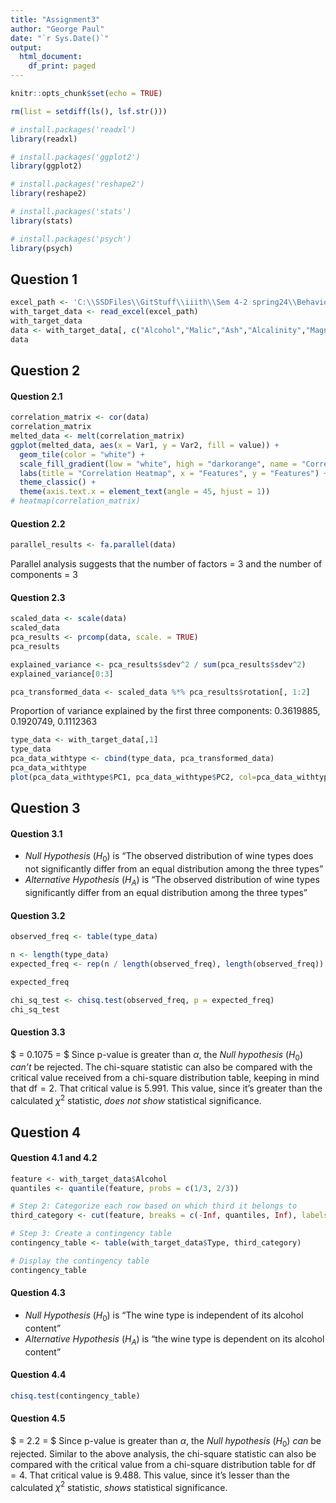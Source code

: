 ```yaml
---
title: "Assignment3"
author: "George Paul"
date: "`r Sys.Date()`"
output:
  html_document:
    df_print: paged
---
```


```r
knitr::opts_chunk$set(echo = TRUE)
```

```r
rm(list = setdiff(ls(), lsf.str()))
```

```r
# install.packages('readxl')
library(readxl)
```

```r
# install.packages('ggplot2')
library(ggplot2)
```

```r
# install.packages('reshape2')
library(reshape2)
```

```r
# install.packages('stats')
library(stats)
```

```r
# install.packages('psych')
library(psych)
```

## Question 1

```r
excel_path <- 'C:\\SSDFiles\\GitStuff\\iiith\\Sem 4-2 spring24\\Behavioural Research - Statistical Methods\\Assgn3\\wine.xlsx'
with_target_data <- read_excel(excel_path)
with_target_data
data <- with_target_data[, c("Alcohol","Malic","Ash","Alcalinity","Magnesium","Phenols","Flavanoids","Nonflavanoids","Proanthocyanins","Color","Hue","Dilution","Proline")]
data
```

## Question 2

#### Question 2.1

```r
correlation_matrix <- cor(data)
correlation_matrix
melted_data <- melt(correlation_matrix)
ggplot(melted_data, aes(x = Var1, y = Var2, fill = value)) +
  geom_tile(color = "white") +
  scale_fill_gradient(low = "white", high = "darkorange", name = "Correlation") + 
  labs(title = "Correlation Heatmap", x = "Features", y = "Features") +  
  theme_classic() +  
  theme(axis.text.x = element_text(angle = 45, hjust = 1))
# heatmap(correlation_matrix)
```

#### Question 2.2

```r
parallel_results <- fa.parallel(data)
```

Parallel analysis suggests that the number of factors = 3 and the number of components = 3

#### Question 2.3

```r
scaled_data <- scale(data)
scaled_data
pca_results <- prcomp(data, scale. = TRUE)
pca_results

explained_variance <- pca_results$sdev^2 / sum(pca_results$sdev^2)
explained_variance[0:3]

pca_transformed_data <- scaled_data %*% pca_results$rotation[, 1:2]
```

Proportion of variance explained by the first three components: 0.3619885, 0.1920749, 0.1112363

```r
type_data <- with_target_data[,1]
type_data
pca_data_withtype <- cbind(type_data, pca_transformed_data)
pca_data_withtype
plot(pca_data_withtype$PC1, pca_data_withtype$PC2, col=pca_data_withtype$Type)
```

## Question 3

#### Question 3.1

-   *Null Hypothesis* ($H_0$) is "The observed distribution of wine types does not significantly differ from an equal distribution among the three types"
-   *Alternative Hypothesis* ($H_A$) is "The observed distribution of wine types significantly differ from an equal distribution among the three types"

#### Question 3.2

```r
observed_freq <- table(type_data)

n <- length(type_data)
expected_freq <- rep(n / length(observed_freq), length(observed_freq))

expected_freq

chi_sq_test <- chisq.test(observed_freq, p = expected_freq)
chi_sq_test
```

#### Question 3.3

\$\text{p-value} = 0.1075 \gt 0.05 = \alpha \$ Since p-value is greater than $\alpha$, the *Null hypothesis* ($H_0$) *can't* be rejected. The chi-square statistic can also be compared with the critical value received from a chi-square distribution table, keeping in mind that $\text{df} = 2$. That critical value is $5.991$. This value, since it's greater than the calculated $\chi^2$ statistic, *does not show* statistical significance.

## Question 4

#### Question 4.1 and 4.2

```r
feature <- with_target_data$Alcohol
quantiles <- quantile(feature, probs = c(1/3, 2/3))

# Step 2: Categorize each row based on which third it belongs to
third_category <- cut(feature, breaks = c(-Inf, quantiles, Inf), labels = c("Bottom Third", "Middle Third", "Top Third"))

# Step 3: Create a contingency table
contingency_table <- table(with_target_data$Type, third_category)

# Display the contingency table
contingency_table
```

#### Question 4.3

-   *Null Hypothesis* ($H_0$) is "The wine type is independent of its alcohol content"
-   *Alternative Hypothesis* ($H_A$) is "the wine type is dependent on its alcohol content"

#### Question 4.4

```r
chisq.test(contingency_table)
```

#### Question 4.5

\$\text{p-value} = 2.2\mathrm{e}{-16} \gt 0.05 = \alpha \$ Since p-value is greater than $\alpha$, the *Null hypothesis* ($H_0$) *can* be rejected. Similar to the above analysis, the chi-square statistic can also be compared with the critical value from a chi-square distribution table for $\text{df} = 4$. That critical value is $9.488$. This value, since it's lesser than the calculated $\chi^2$ statistic, *shows* statistical significance.
